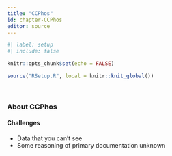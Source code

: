 ```yaml
---
title: "CCPhos"
id: chapter-CCPhos
editor: source
---
```


```r
#| label: setup
#| include: false

knitr::opts_chunk$set(echo = FALSE)

source("RSetup.R", local = knitr::knit_global())
```

\

### About CCPhos


#### Challenges

- Data that you can't see
- Some reasoning of primary documentation unknown


